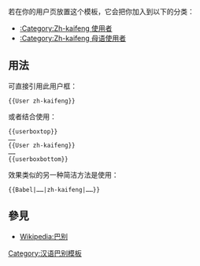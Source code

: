 <noinclude>{{template doc page viewed directly}}</noinclude>
<!-- 在本行下編輯模板說明 -->
若在你的用户页放置这个模板，它会把你加入到以下的分类：
* [[:Category:Zh-kaifeng 使用者]]
* [[:Category:Zh-kaifeng 母语使用者]]
== 用法 ==
可直接引用此用户框：
<pre>{{User zh-kaifeng}}</pre>

或者结合<code>{{tl|Userboxtop}}</code>使用：
<pre>
{{userboxtop}}
……
{{User zh-kaifeng}}
……
{{userboxbottom}}
</pre>

效果类似的另一种简洁方法是使用<code>{{tl|Babel}}</code>：
<pre>
{{Babel|……|zh-kaifeng|……}}
</pre>
== 參見 ==
* [[Wikipedia:巴别]]
<!-- * {{tl|babel}} -->
<includeonly>
<!-- 本行下加入模板的分類 -->
[[Category:汉语巴别模板]]
<!-- 本行下加入模板的跨語言鏈接 -->
</includeonly>